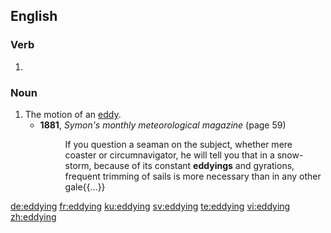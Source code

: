 ==English==

===Verb===
{{head|en|present participle}}

# {{present participle of|eddy|lang=en|nocat=1}}

===Noun===
{{en-noun}}

# The motion of an [[eddy]].
#* '''1881''', ''Symon's monthly meteorological magazine'' (page 59)
#*: If you question a seaman on the subject, whether mere coaster or circumnavigator, he will tell you that in a snow-storm, because of its constant '''eddyings''' and gyrations, frequent trimming of sails is more necessary than in any other gale{{...}}

[[de:eddying]]
[[fr:eddying]]
[[ku:eddying]]
[[sv:eddying]]
[[te:eddying]]
[[vi:eddying]]
[[zh:eddying]]